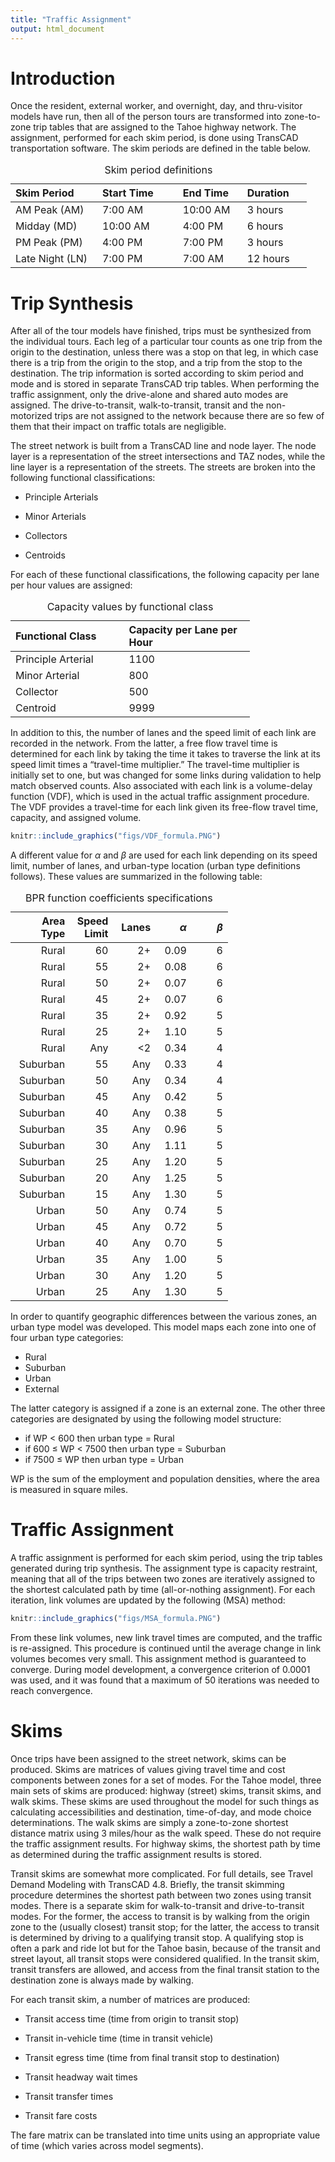```yaml
---
title: "Traffic Assignment"
output: html_document
---
```


# Introduction

Once the resident, external worker, and overnight, day, and thru-visitor models have run, then all of the person tours are transformed into zone-to-zone trip tables that are assigned to the Tahoe highway network. The assignment, performed for each skim period, is done using TransCAD transportation software. The skim periods are defined in the table below.

-------------------------------------------------------------------
Skim                Start             End Time       Duration        
Period                 Time                                    
------------------- ----------------- -------------- ------------- 
AM Peak (AM)         7:00 AM          10:00 AM       3 hours 
 
Midday (MD)         10:00 AM          4:00 PM        6 hours 
 
PM Peak (PM)         4:00 PM          7:00 PM        3 hours 
 
Late Night (LN)      7:00 PM          7:00 AM        12 hours

----------------------------------------------------------------------------------
: Skim period definitions

# Trip Synthesis

After all of the tour models have finished, trips must be synthesized from the individual tours. Each leg of a particular tour counts as one trip from the origin to the destination, unless there was a stop on that leg, in which case there is a trip from the origin to the stop, and a trip from the stop to the destination. The trip information is sorted according to skim period and mode and is stored in separate TransCAD trip tables. When performing the traffic assignment, only the drive-alone and shared auto modes are assigned. The drive-to-transit, walk-to-transit, transit and the non-motorized trips are not assigned to the network because there are so few of them that their impact on traffic totals are negligible.

The street network is built from a TransCAD line and node layer. The node layer is a representation of the street intersections and TAZ nodes, while the line layer is a representation of the streets. The streets are broken into the following functional classifications:

* Principle Arterials

* Minor Arterials

* Collectors

* Centroids

For each of these functional classifications, the following capacity per lane per hour values are assigned:

------------------------------------------------------
Functional Class          Capacity per Lane per Hour  
------------------------- ----------------------------
Principle Arterial              1100                  
                                                      
Minor Arterial 		            800                   
                                                      
Collector 			            500                   
                                                      
Centroid 			            9999                  
------------------------------------------------------
: Capacity values by functional class

In addition to this, the number of lanes and the speed limit of each link are recorded in the network. From the latter, a free flow travel time is determined for each link by taking the time it takes to traverse the link at its speed limit times a "travel-time multiplier." The travel-time multiplier is initially set to one, but was changed for some links during validation to help match observed counts. Also associated with each link is a volume-delay function (VDF), which is used in the actual traffic assignment procedure. The VDF provides a travel-time for each link given its free-flow travel time, capacity, and assigned volume.


```r
knitr::include_graphics("figs/VDF_formula.PNG")
```

A different value for $\alpha$ and $\beta$ are used for each link depending on its speed limit, number of lanes, and urban-type location (urban type definitions follows). These values are summarized in the following table:

------------------------------------------------
 Area Type  Speed     Lanes   $\alpha$   $\beta$
			Limit		  
---------- ------ --------- ---------- ---------
Rural      60          2+       0.09      6

Rural      55          2+       0.08      6

Rural      50          2+       0.07      6

Rural      45          2+       0.07      6

Rural      35          2+       0.92      5

Rural      25          2+       1.10      5

Rural      Any         <2       0.34      4

Suburban   55         Any       0.33      4

Suburban   50         Any       0.34      4

Suburban   45         Any       0.42      5

Suburban   40         Any       0.38      5

Suburban   35         Any       0.96      5

Suburban   30         Any       1.11      5

Suburban   25         Any       1.20      5

Suburban   20         Any       1.25      5

Suburban   15         Any       1.30      5

Urban      50         Any       0.74      5

Urban      45         Any       0.72      5

Urban      40         Any       0.70      5

Urban      35         Any       1.00      5

Urban      30         Any       1.20      5

Urban      25         Any       1.30      5
---------------------------------------------------
: BPR function coefficients specifications

In order to quantify geographic differences between the various zones, an urban type model was developed. This model maps each zone into one of four urban type categories: 

* Rural 
* Suburban 
* Urban 
* External 

The latter category is assigned if a zone is an external zone.  The other three categories are designated by using the following model structure:

* if WP < 600 then urban type = Rural 
* if 600 $\leq$ WP < 7500 then urban type = Suburban 
* if 7500 $\leq$ WP then urban type = Urban 

WP is the sum of the employment and population densities, where the area is measured in square miles.

# Traffic Assignment

A traffic assignment is performed for each skim period, using the trip tables generated during trip synthesis. The assignment type is capacity restraint, meaning that all of the trips between two zones are iteratively assigned to the shortest calculated path by time (all-or-nothing assignment). For each iteration, link volumes are updated by the following (MSA) method:

```r
knitr::include_graphics("figs/MSA_formula.PNG")
```

From these link volumes, new link travel times are computed, and the traffic is re-assigned. This procedure is continued until the average change in link volumes becomes very small. This assignment method is guaranteed to converge. During model development, a convergence criterion of 0.0001 was used, and it was found that a maximum of 50 iterations was needed to reach convergence.


# Skims

Once trips have been assigned to the street network, skims can be produced. Skims are matrices of values giving travel time and cost components between zones for a set of modes. For the Tahoe model, three main sets of skims are produced: highway (street) skims, transit skims, and walk skims. These skims are used throughout the model for such things as calculating accessibilities and destination, time-of-day, and mode choice determinations. The walk skims are simply a zone-to-zone shortest distance matrix using 3 miles/hour as the walk speed. These do not require the traffic assignment results. For highway skims, the shortest path by time as determined during the traffic assignment results is stored.

Transit skims are somewhat more complicated. For full details, see Travel Demand Modeling with TransCAD 4.8. Briefly, the transit skimming procedure determines the shortest path between two zones using transit modes. There is a separate skim for walk-to-transit and drive-to-transit modes. For the former, the access to transit is by walking from the origin zone to the (usually closest) transit stop; for the latter, the access to transit is determined by driving to a qualifying transit stop. A qualifying stop is often a park and ride lot but for the Tahoe basin, because of the transit and street layout, all transit stops were considered qualified. In the transit skim, transit transfers are allowed, and access from the final transit station to the destination zone is always made by walking.

For each transit skim, a number of matrices are produced:

* Transit access time (time from origin to transit stop)

* Transit in-vehicle time (time in transit vehicle)

* Transit egress time (time from final transit stop to destination)

* Transit headway wait times

* Transit transfer times

* Transit fare costs

The fare matrix can be translated into time units using an appropriate value of time (which varies across model segments).
